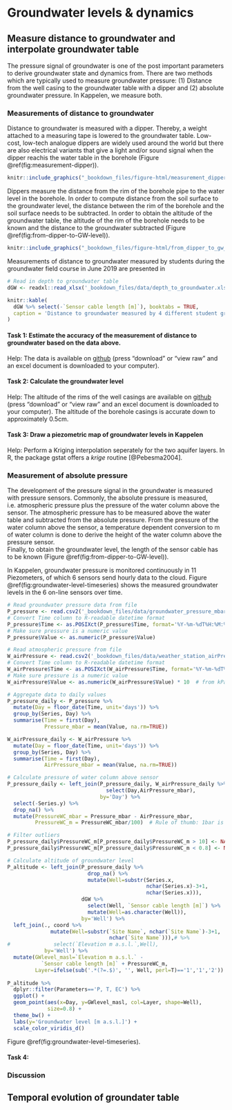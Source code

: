 # Groundwater levels & dynamics 

## Measure distance to groundwater and interpolate groundwater table
The pressure signal of groundwater is one of the post important parameters to derive groundwater state and dynamics from. There are two methods which are typically used to measure groundwater pressure: (1) Distance from the well casing to the groundwater table with a dipper and (2) absolute groundwater pressure. In Kappelen, we measure both. 

### Measurements of distance to groundwater
Distance to groundwater is measured with a dipper. Thereby, a weight attached to a measuring tape is lowered to the groundwater table. Low-cost, low-tech analogue dippers are widely used around the world but there are also electrical variants that give a light and/or sound signal when the dipper reachis the water table in the borehole (Figure \@ref(fig:measurement-dipper)).

```r
knitr::include_graphics("_bookdown_files/figure-html/measurement_dipper.jpg")
```

Dippers measure the distance from the rim of the borehole pipe to the water level in the borehole. In order to compute distance from the soil surface to the groundwater level, the distance between the rim of the borehole and the soil surface needs to be subtracted. In order to obtain the altitude of the groundwater table, the altitude of the rim of the borehole needs to be known and the distance to the groundwater subtracted (Figure \@ref(fig:from-dipper-to-GW-level)).  

```r
knitr::include_graphics("_bookdown_files/figure-html/from_dipper_to_gw_level.png")
```

Measurements of distance to groundwater measured by students during the groundwater field course in June 2019 are presented in 

```r
# Read in depth to groundwater table
dGW <- readxl::read_xlsx('_bookdown_files/data/depth_to_groundwater.xlsx')

knitr::kable(
  dGW %>% select(-`Sensor cable length [m]`), booktabs = TRUE,
  caption = 'Distance to groundwater measured by 4 different student groups.'
)
```

#### Task 1: Estimate the accuracy of the measurement of distance to groundwater based on the data above.  
Help: The data is available on [github](https://github.com/mabesa/Documentation_GW_field_course_2020/blob/master/_bookdown_files/data/depth_to_groundwater.xlsx) (press "download" or "view raw" and an excel document is downloaded to your computer). 

#### Task 2: Calculate the groundwater level
Help: The altitude of the rims of the well casings are available on [github](https://github.com/mabesa/Documentation_GW_field_course_2020/blob/master/_bookdown_files/data/coordinates_Kappelen.xlsx) (press "download" or "view raw" and an excel document is downloaded to your computer). The altitude of the borehole casings is accurate down to approximately 0.5cm. 

#### Task 3: Draw a piezometric map of groundwater levels in Kappelen 
Help: Perform a Kriging interpolation seperately for the two aquifer layers. In R, the package gstat offers a *krige* routine [@Pebesma2004].  

### Measurement of absolute pressure
The development of the pressure signal in the groundwater is measured with pressure sensors. Commonly, the absolute pressure is measured, i.e. atmospheric pressure plus the pressure of the water column above the sensor. The atmospheric pressure has to be measured above the water table and subtracted from the absolute pressure. From the pressure of the water column above the sensor, a temperature dependent conversion to m of water column is done to derive the height of the water column above the pressure sensor.  
Finally, to obtain the groundwater level, the length of the sensor cable has to be known (Figure \@ref(fig:from-dipper-to-GW-level)). 

In Kappelen, groundwater pressure is monitored continuously in 11 Piezometers, of which 6 sensors send hourly data to the cloud. Figure \@ref(fig:groundwater-level-timeseries) shows the measured groundwater levels in the 6 on-line sensors over time. 
```r
# Read groundwater pressure data from file
P_pressure <- read.csv2('_bookdown_files/data/groundwater_pressure_mbar.csv')
# Convert Time column to R-readable datetime format 
P_pressure$Time <- as.POSIXct(P_pressure$Time, format='%Y-%m-%dT%H:%M:%S', tz='UTC')
# Make sure pressure is a numeric value
P_pressure$Value <- as.numeric(P_pressure$Value)

# Read atmospheric pressure from file
W_airPressure <- read.csv2('_bookdown_files/data/weather_station_airPressure_kPa.csv')
# Convert Time column to R-readable datetime format 
W_airPressure$Time <- as.POSIXct(W_airPressure$Time, format='%Y-%m-%dT%H:%M:%S', tz='UTC')
# Make sure pressure is a numeric value
W_airPressure$Value <- as.numeric(W_airPressure$Value) * 10  # from kPa to mbar

# Aggregate data to daily values
P_pressure_daily <- P_pressure %>%
  mutate(Day = floor_date(Time, unit='days')) %>%
  group_by(Series, Day) %>%
  summarise(Time = first(Day),
            Pressure_mbar = mean(Value, na.rm=TRUE))

W_airPressure_daily <- W_airPressure %>%
  mutate(Day = floor_date(Time, unit='days')) %>%
  group_by(Series, Day) %>%
  summarise(Time = first(Day),
            AirPressure_mbar = mean(Value, na.rm=TRUE))

# Calculate pressure of water column above sensor
P_pressure_daily <- left_join(P_pressure_daily, W_airPressure_daily %>%
                                select(Day,AirPressure_mbar), 
                              by='Day') %>%
  select(-Series.y) %>%
  drop_na() %>%
  mutate(PressureWC_mbar = Pressure_mbar - AirPressure_mbar,
         PressureWC_m = PressureWC_mbar/100)  # Rule of thumb: 1bar is approximately 10 m water column

# Filter outliers
P_pressure_daily$PressureWC_m[P_pressure_daily$PressureWC_m > 10] <- NA
P_pressure_daily$PressureWC_m[P_pressure_daily$PressureWC_m < 0.8] <- NA

# Calculate altitude of groundwater level
P_altitude <- left_join(P_pressure_daily %>%
                          drop_na() %>%
                          mutate(Well=substr(Series.x, 
                                             nchar(Series.x)-3+1, 
                                             nchar(Series.x))), 
                        dGW %>%
                          select(Well, `Sensor cable length [m]`) %>%
                          mutate(Well=as.character(Well)),
                        by='Well') %>%
  left_join(., coord %>%
              mutate(Well=substr(`Site Name`, nchar(`Site Name`)-3+1,
                                 nchar(`Site Name`))),# %>%
#              select(`Elevation m a.s.l.`,Well),
            by='Well') %>%
  mutate(GWlevel_masl=`Elevation m a.s.l.` - 
           `Sensor cable length [m]` + PressureWC_m,
         Layer=ifelse(sub('.*(?=.$)', '', Well, perl=T)=='1','1','2'))
  
P_altitude %>% 
  dplyr::filter(Parameters=='P, T, EC') %>%
  ggplot() + 
  geom_point(aes(x=Day, y=GWlevel_masl, col=Layer, shape=Well), 
             size=0.8) + 
  theme_bw() + 
  labs(y='Groundwater level [m a.s.l.]') + 
  scale_color_viridis_d()
```
Figure \@ref(fig:groundwater-level-timeseries). 

#### Task 4:


### Discussion



## Temporal evolution of groundater table

<!--## Temporal evolution of groundwater temperature-->

<!--## Temporal evolution of groundwater electrical conductivity-->
